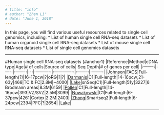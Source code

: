 ```yaml
---
# title: "info"
# author: "Zhen Li"
# date: "June 1, 2018"
---
```



In this page, you will find various useful resources related to single cell genomics, including:
* List of human single cell RNA-seq datasets
* List of human organoid single cell RNA-seq datasets
* List of mouse single cell RNA-seq datasets
* List of single cell genomics datasets

---

#Human single cell RNA-seq datasets {#anchor1}
|Reference|Method|cDNA type|Age|# of cells|Source of cells| Seq Depth|# of genes per cell|
|:-------:|:----:|:-------:|:-:|:----------:|:-------------:|:--------:|:--------:|
|[Johnson](https://www.nature.com/articles/nn.3980)|FACS|Full-length(?)|16-17pcw|?|oRG|?|?|
|[Darmanis](http://www.pnas.org/content/112/23/7285)|C1|Full-length|14-16pcw;21-63y|466|TC & FC|2.8M|~4000|
|[Lake](http://science.sciencemag.org/content/352/6293/1586.long)|snSeq(C1)|Full-length|51y|3227|6 Brodmann areas|8.3M|6159|
|[Pollen](https://doi.org/10.1016/j.cell.2015.09.004)|C1|Full-length|14-16pcw|393|VZ/SVZ|2.5M|3099|
|[Nowakowski](http://science.sciencemag.org/content/358/6368/1318)|C1|Full-length|6-37pcw|4261|Cortex|2.2M|2403|
|[Zhong](https://www.nature.com/articles/nature25980)|Smartseq2|Full-length|6-24pcw|2394|PFC|?|2654|
|[Lake]()|

---
